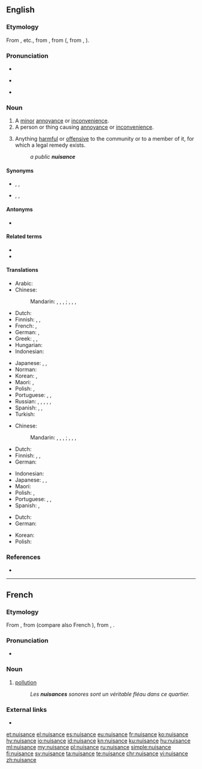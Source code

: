 ==English==

===Etymology===
From {{etyl|xno|en}} {{m|fro|nusaunce}}, {{m|fro|nussance}} etc., from {{etyl|fro|en}} {{m|fro|nuisance}}, from {{m|fro|nuisir||to harm}} (, from {{etyl|la|en}} {{m|la|noceō||I harm}}, {{m|la|nocēre}}).

===Pronunciation===
* {{audio|en-us-nuisance.ogg|Audio (US)|lang=en}}
* {{a|US}} {{IPA|/ˈnuːsəns/|lang=en}}
* {{a|UK}} {{IPA|/ˈnjuːsəns/|lang=en}}

===Noun===
{{en-noun}}

# A [[minor]] [[annoyance]] or [[inconvenience]].
# A person or thing causing [[annoyance]] or [[inconvenience]].
# {{lb|en|legal}} Anything [[harmful]] or [[offensive]] to the community or to a member of it, for which a legal remedy exists.
#: ''a public '''nuisance'''''

====Synonyms====
* {{sense|minor annoyance or inconvenience}} {{l|en|annoyance}}, {{l|en|inconvenience}}, {{l|en|offense}}
* {{sense|person or thing causing annoyance or inconvenience}} {{l|en|bother}}, {{l|en|obstacle}}, {{l|en|pest}}

====Antonyms====
* {{sense|minor annoyance or inconvenience}} {{l|en|enjoyment}}

====Related terms====
* {{l|en|nuisance call}}
* {{l|en|nuisance tax}}

====Translations====
{{trans-top|minor annoyance or inconvenience}}
* Arabic: {{t|ar|إِزْعَاج|m}}
* Chinese:
*: Mandarin: {{t|cmn|[[討厭]][[的]][[事]]|sc=Hani}}, {{t|cmn|[[讨厌]][[的]][[事]]|tr=tǎoyàn de shì|sc=Hani}}, {{t|cmn|[[麻煩]][[事]]|sc=Hani}}, {{t|cmn|[[麻烦]][[事]]|tr=máfan shì|sc=Hani}} {{qualifier|thing}}; {{t|cmn|[[討厭]][[的]][[人]]|sc=Hani}}, {{t|cmn|[[讨厌]][[的]][[人]]|tr=tǎoyàn de rén|sc=Hani}}, {{t|cmn|[[麻煩]][[人]]|sc=Hani}}, {{t|cmn|[[麻烦]][[人]]|tr=máfan rén|sc=Hani}} {{qualifier|person}}
* Dutch: {{t+|nl|overlast|m}}
* Finnish: {{t+|fi|harmi}}, {{t|fi|kiusa}}, {{t+|fi|riesa}}
* French: {{t+|fr|embêtement|m}}, {{t+|fr|nuisance|f}}
* German: {{t+|de|Ärgernis|n}}, {{t+|de|Ärger|m}}
* Greek: {{t+|el|μπελάς|m|sc=Grek}}, {{t+|el|βάσανο|n|sc=Grek}}, {{t+|el|ενόχληση|f|sc=Grek}}
* Hungarian: {{t+|hu|kellemetlenség}}
* Indonesian: {{t+|id|gangguan}}
{{trans-mid}}
* Japanese: {{t+|ja|迷惑|tr=めいわく, meiwaku|sc=Jpan}}, {{t|ja|[[迷惑]]な[[物]]|tr=めいわくなもの, meiwaku na mono|sc=Jpan}} {{qualifier|thing}}, {{t|ja|迷惑な人|tr=めいわくなひと|sc=Jpan}} {{qualifier|person}}
* Norman: {{t|nrf|emmèrde|f}}
* Korean: {{t+|ko|성가심|sc=Hang}}, {{t|ko|불쾌함|sc=Hang}}
* Maori: {{t|mi|pōrearea}}, {{t|mi|whakahōhā}}
* Polish: {{t|pl|niedogodność|f}}, {{t+|pl|uciążliwość|f}}
* Portuguese: {{t+|pt|incômodo}}, {{t+|pt|distúrbio}}, {{t+|pt|inconveniente}}
* Russian: {{t+|ru|неприя́тность|f}}, {{t+|ru|доса́да|f}}, {{t+|ru|неудо́бство|n}}, {{t+|ru|поме́ха|f}}, {{t+|ru|доса́да|f}}, {{t|ru|ньюснс|m}}
* Spanish: {{t+|es|molestia|f}}, {{t+|es|engorro|m}}, {{t+|es|incomodidad|f}}
* Turkish: {{t+|tr|sıkıntı}}
{{trans-bottom}}

{{trans-top|person or thing causing annoyance of inconvenience}}
* Chinese:
*: Mandarin: {{t|cmn|討厭的事|sc=Hani}}, {{t|cmn|讨厌的事|tr=tǎoyàn de shì|sc=Hani}}, {{t|cmn|麻煩事|sc=Hani}}, {{t|cmn|麻烦事|tr=máfan shì|sc=Hani}} {{qualifier|thing}}; {{t|cmn|討厭的人|sc=Hani}}, {{t|cmn|讨厌的人|tr=tǎoyàn de rén|sc=Hani}}, {{t|cmn|麻煩人|sc=Hani}}, {{t|cmn|麻烦人|tr=máfan rén|sc=Hani}} {{qualifier|person}}
* Dutch: {{t+|nl|lastpost|m}}
* Finnish: {{t|fi|kiusankappale}}, {{t+|fi|riesa}}, {{t|fi|maanvaiva}}
* German: {{t+|de|Quälgeist|m}}
{{trans-mid}}
* Indonesian: {{t|id|orang rewel}}
* Japanese: {{t|ja|厄介者|tr=やっかいもの, yakkai-mono}}, {{t|ja|迷惑な物|tr=めいわくなもの, meiwaku na mono|sc=Jpan}} {{qualifier|thing}}, {{t|ja|迷惑な人|tr=めいわくなひと|sc=Jpan}} {{qualifier|person}}
* Maori: {{t|mi|pōrearea}}
* Polish: {{t|pl|utrapieniec|m-pr}}, {{t+|pl|utrapienie|n}}
* Portuguese: {{t+|pt|inconveniente}}, {{t+|pt|inadequado}}, {{t+|pt|inoportuno}}
* Spanish: {{t+|es|inconveniente|m}}, {{t+|es|estorbo|m}}
{{trans-bottom}}

{{trans-top|law: anything harmful or offensive to the community or to a member of it}}
* Dutch: {{t+|nl|overlast|m}}
* German: {{t+|de|Belästigung|f}}
{{trans-mid}}
* Korean: {{t+|ko|방해|sc=Hang}}
* Polish: {{t|pl|zakłócenie porządku|n}}
{{trans-bottom}}

===References===
* {{pedia}}

----

==French==

===Etymology===
From {{etyl|fro|fr}} {{m|fro|nuisance}}, from {{m|fro|nuisir||to harm}} (compare also French {{m|fr|nuire}}), from {{etyl|la|fr}} {{m|la|noceō||I harm}}, {{m|la|nocēre}}.

===Pronunciation===
* {{IPA|/nɥi.zɑ̃s/|lang=fr}}

===Noun===
{{fr-noun|f}}

# [[pollution]]
#: ''Les '''nuisances''' sonores sont un véritable fléau dans ce quartier.''

===External links===
* {{R:TLFi}}

[[et:nuisance]]
[[el:nuisance]]
[[es:nuisance]]
[[eu:nuisance]]
[[fr:nuisance]]
[[ko:nuisance]]
[[hy:nuisance]]
[[io:nuisance]]
[[id:nuisance]]
[[kn:nuisance]]
[[ku:nuisance]]
[[hu:nuisance]]
[[ml:nuisance]]
[[my:nuisance]]
[[pl:nuisance]]
[[ru:nuisance]]
[[simple:nuisance]]
[[fi:nuisance]]
[[sv:nuisance]]
[[ta:nuisance]]
[[te:nuisance]]
[[chr:nuisance]]
[[vi:nuisance]]
[[zh:nuisance]]